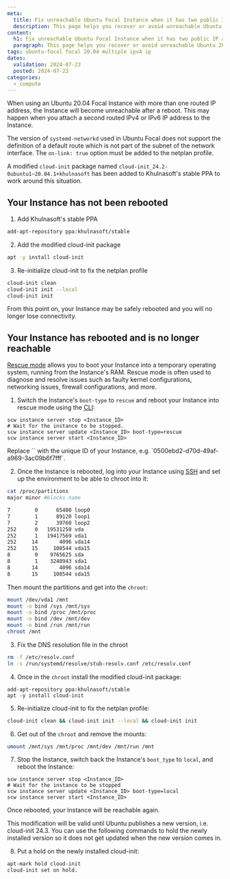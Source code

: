 ```yaml
---
meta:
  title: Fix unreachable Ubuntu Focal Instance when it has two public IP adresses
  description: This page helps you recover or avoid unreachable Ubuntu 20.04 Focal Instance when it has two public IP addresses.
content:
  h1: Fix unreachable Ubuntu Focal Instance when it has two public IP adresses
  paragraph: This page helps you recover or avoid unreachable Ubuntu 20.04 Focal Instance when it has two public IP addresses.
tags: ubuntu-focal focal 20.04 multiple ipv4 ip
dates:
  validation: 2024-07-23
  posted: 2024-07-23
categories:
  - compute
---
```


When using an Ubuntu 20.04 Focal Instance with more than one routed IP address, the Instance will become unreachable after a reboot. This may happen when you attach a second routed IPv4 or IPv6 IP address to the Instance.

The version of `systemd-networkd` used in Ubuntu Focal does not support the definition of a default route which is not part of the subnet of the network interface. The `on-link: true` option must be added to the netplan profile.

A modified `cloud-init` package named `cloud-init_24.2-0ubuntu1~20.04.1+khulnasoft` has been added to Khulnasoft's stable PPA to work around this situation.

## Your Instance has not been rebooted

1. Add Khulnasoft's stable PPA

```sh
add-apt-repository ppa:khulnasoft/stable
```
2. Add the modified cloud-init package

```sh
apt -y install cloud-init
```
3. Re-initialize cloud-init to fix the netplan profile
```sh
cloud-init clean
cloud-init init --local
cloud-init init
```
From this point on, your Instance may be safely rebooted and you will no longer lose connectivity.

## Your Instance has rebooted and is no longer reachable

[Rescue mode](/compute/instances/concepts/#rescue-mode) allows you to boot your Instance into a temporary operating system, running from the Instance's RAM. Rescue mode is often used to diagnose and resolve issues such as faulty kernel configurations, networking issues, firewall configurations, and more.

1. Switch the Instance's `boot-type` to `rescue` and reboot your Instance into rescue mode using the [CLI](/developer-tools/khulnasoft-cli/quickstart/):
```
scw instance server stop <Instance_ID>
# Wait for the instance to be stopped.
scw instance server update <Instance_ID> boot-type=rescue
scw instance server start <Instance_ID>
```
<Message type="note">
    Replace `<Instance_ID>` with the unique ID of your Instance, e.g. `0500ebd2-d70d-49af-a969-3ac09b6f7fff`.
</Message>

2. Once the Instance is rebooted, log into your Instance using [SSH](/compute/instances/how-to/connect-to-instance/) and set up the environment to be able to chroot into it:
```sh
cat /proc/partitions
major minor #blocks name

7        0      65480 loop0
7        1      89120 loop1
7        2      39760 loop2
252      0   19531250 vda
252      1   19417569 vda1
252     14       4096 vda14
252     15     108544 vda15
8        0    9765625 sda
8        1    3240943 sda1
8       14       4096 sda14
8       15     108544 sda15

```
Then mount the partitions and get into the `chroot`:

```sh
mount /dev/vda1 /mnt
mount -o bind /sys /mnt/sys
mount -o bind /proc /mnt/proc
mount -o bind /dev /mnt/dev
mount -o bind /run /mnt/run
chroot /mnt
```
3. Fix the DNS resolution file in the chroot
```sh
rm -f /etc/resolv.conf
ln -s /run/systemd/resolve/stub-resolv.conf /etc/resolv.conf
```
4. Once in the `chroot` install the modified cloud-init package:
```
add-apt-repository ppa:khulnasoft/stable
apt -y install cloud-init
```
5. Re-initialize cloud-init to fix the netplan profile:
```sh
cloud-init clean && cloud-init init --local && cloud-init init
```
6. Get out of the `chroot` and remove the mounts:
```sh
umount /mnt/sys /mnt/proc /mnt/dev /mnt/run /mnt
```
7. Stop the Instance, switch back the Instance's `boot_type` to `local`, and reboot the Instance:
```
scw instance server stop <Instance_ID>
# Wait for the instance to be stopped
scw instance server update <Instance_ID> boot-type=local
scw instance server start <Instance_ID>
```
Once rebooted, your Instance will be reachable again.

<Message type="important">
   This modification will be valid until Ubuntu publishes a new version, i.e. cloud-init 24.3. You can use the following commands to hold the newly installed version so it does not get updated when the new version comes in.
</Message>

8. Put a hold on the newly installed cloud-init:
```sh
apt-mark hold cloud-init
cloud-init set on hold.
```